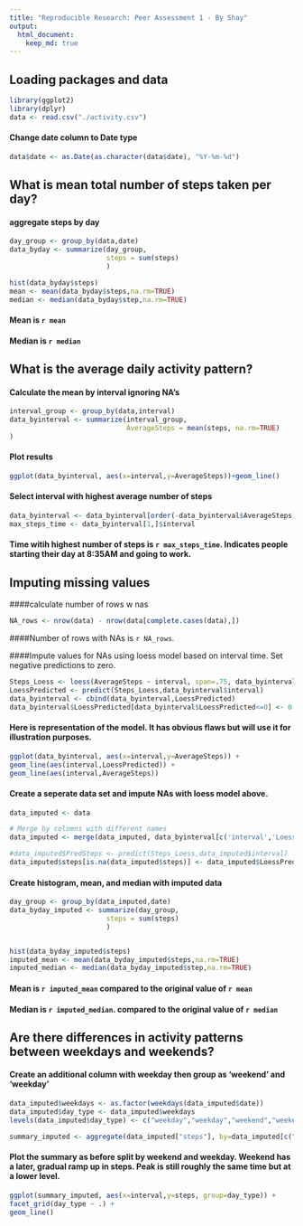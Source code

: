 ```yaml
---
title: "Reproducible Research: Peer Assessment 1 - By Shay"
output: 
  html_document:
    keep_md: true
---
```



## Loading packages and data 
```r
library(ggplot2)
library(dplyr)
data <- read.csv("./activity.csv")

```

#### Change date column to Date type 
``` r
data$date <- as.Date(as.character(data$date), "%Y-%m-%d")
```

## What is mean total number of steps taken per day?

#### aggregate steps by day

``` r
day_group <- group_by(data,date)
data_byday <- summarize(day_group,
                        steps = sum(steps)
                        )
```
``` r
hist(data_byday$steps)
mean <- mean(data_byday$steps,na.rm=TRUE)
median <- median(data_byday$step,na.rm=TRUE)
```

#### Mean is `r mean`
#### Median is `r median`

## What is the average daily activity pattern?

#### Calculate the mean by interval ignoring NA's
``` r
interval_group <- group_by(data,interval)
data_byinterval <- summarize(interval_group,
                             AverageSteps = mean(steps, na.rm=TRUE)
)
```
                                                          
#### Plot results
```r
ggplot(data_byinterval, aes(x=interval,y=AverageSteps))+geom_line()
```

#### Select interval with highest average number of steps
``` r
data_byinterval <- data_byinterval[order(-data_byinterval$AverageSteps),]
max_steps_time <- data_byinterval[1,]$interval
```
#### Time witih highest number of steps is `r max_steps_time`. Indicates people starting their day at 8:35AM and going to work.

## Imputing missing values

####calculate number of rows w nas

``` r
NA_rows <- nrow(data) - nrow(data[complete.cases(data),]) 
```
####Number of rows with NAs is `r NA_rows`.

####Impute values for NAs using loess model based on interval time. Set negative predictions to zero.
``` r
Steps_Loess <- loess(AverageSteps ~ interval, span=.75, data_byinterval)
LoessPredicted <- predict(Steps_Loess,data_byinterval$interval)
data_byinterval <- cbind(data_byinterval,LoessPredicted)
data_byinterval$LoessPredicted[data_byinterval$LoessPredicted<=0] <- 0 
```

#### Here is representation of the model. It has obvious flaws but will use it for illustration purposes.
``` r
ggplot(data_byinterval, aes(x=interval,y=AverageSteps)) + 
geom_line(aes(interval,LoessPredicted)) +
geom_line(aes(interval,AverageSteps))
```

#### Create a seperate data set and impute NAs with loess model above.
``` r
data_imputed <- data

# Merge by columns with different names
data_imputed <- merge(data_imputed, data_byinterval[c('interval','LoessPredicted')], by.x = "interval", by.y = "interval")

#data_imputed$PredSteps <- predict(Steps_Loess,data_imputed$interval)
data_imputed$steps[is.na(data_imputed$steps)] <- data_imputed$LoessPredicted
```

#### Create histogram, mean, and median with imputed data
``` r
day_group <- group_by(data_imputed,date)
data_byday_imputed <- summarize(day_group,
                        steps = sum(steps)
                        )


hist(data_byday_imputed$steps)
imputed_mean <- mean(data_byday_imputed$steps,na.rm=TRUE)
imputed_median <- median(data_byday_imputed$step,na.rm=TRUE)
```

#### Mean is `r imputed_mean` compared to the original value of `r mean`
#### Median is `r imputed_median`. compared to the original value of `r median`

## Are there differences in activity patterns between weekdays and weekends?


#### Create an additional column with weekday then group as 'weekend' and 'weekday'
``` r
data_imputed$weekdays <- as.factor(weekdays(data_imputed$date))
data_imputed$day_type <- data_imputed$weekdays
levels(data_imputed$day_type) <- c("weekday","weekday","weekend","weekend","weekday","weekday","weekday")

summary_imputed <- aggregate(data_imputed["steps"], by=data_imputed[c("day_type","interval")], FUN=mean)
```


#### Plot the summary as before split by weekend and weekday. Weekend has a later, gradual ramp up in steps. Peak is still roughly the same time but at a lower level.
``` r
ggplot(summary_imputed, aes(x=interval,y=steps, group=day_type)) +
facet_grid(day_type ~ .) +
geom_line() 
```


